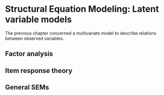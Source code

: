 # Structural Equation Modeling: Latent variable models

The previous chapter concerned a multivariate model to describe relations between observed variables.  

## Factor analysis

## Item response theory

## General SEMs

